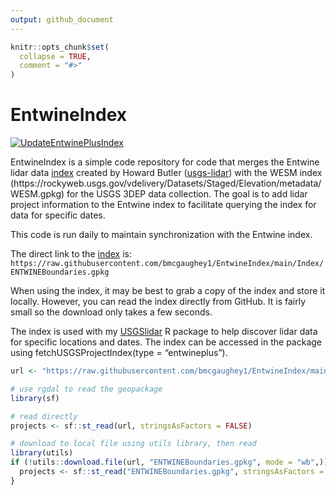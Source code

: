 ```yaml
---
output: github_document
---
```


<!-- README.md is generated from README.Rmd. Please edit that file -->

```r
knitr::opts_chunk$set(
  collapse = TRUE,
  comment = "#>"
)
```

# EntwineIndex

<!-- badges: start -->
[![UpdateEntwinePlusIndex](https://github.com/bmcgaughey1/EntwineIndex/actions/workflows/main.yml/badge.svg)](https://github.com/bmcgaughey1/EntwineIndex/actions/workflows/main.yml)
<!-- badges: end -->

EntwineIndex is a simple code repository for code that merges the Entwine lidar data
[index](https://raw.githubusercontent.com/hobu/usgs-lidar/master/boundaries/resources.geojson) created
by Howard Butler ([usgs-lidar](https://github.com/hobu/usgs-lidar)) with the WESM 
index (https://rockyweb.usgs.gov/vdelivery/Datasets/Staged/Elevation/metadata/WESM.gpkg) for the USGS
3DEP data collection. The goal is to add lidar project
information to the Entwine index to facilitate querying the index for data for specific dates.

This code is run daily to maintain synchronization with the Entwine index.

The direct link to the 
[index](https://raw.githubusercontent.com/bmcgaughey1/EntwineIndex/main/Index/ENTWINEBoundaries.gpkg) is:
`https://raw.githubusercontent.com/bmcgaughey1/EntwineIndex/main/Index/ENTWINEBoundaries.gpkg`

When using the index, it may be best to grab a copy of the index and store it locally. However, you 
can read the index directly from GitHub. It is fairly small so the download only takes a few seconds.

The index is used with my [USGSlidar](https://github.com/bmcgaughey1/USGSlidar) R package to help discover
lidar data for specific locations and dates. The index can be accessed in the package using 
fetchUSGSProjectIndex(type = "entwineplus").

```r
url <- "https://raw.githubusercontent.com/bmcgaughey1/EntwineIndex/main/Index/ENTWINEBoundaries.gpkg"

# use rgdal to read the geopackage
library(sf)

# read directly
projects <- sf::st_read(url, stringsAsFactors = FALSE)

# download to local file using utils library, then read
library(utils)
if (!utils::download.file(url, "ENTWINEBoundaries.gpkg", mode = "wb",)) {
  projects <- sf::st_read("ENTWINEBoundaries.gpkg", stringsAsFactors = FALSE)
}
```
